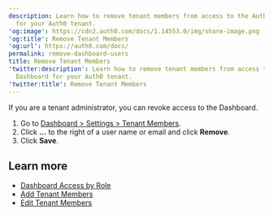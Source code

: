 ```yaml
---
description: Learn how to remove tenant members from access to the Auth0 Dashboard
  for your Auth0 tenant.
'og:image': https://cdn2.auth0.com/docs/1.14553.0/img/share-image.png
'og:title': Remove Tenant Members
'og:url': https://auth0.com/docs/
permalink: remove-dashboard-users
title: Remove Tenant Members
'twitter:description': Learn how to remove tenant members from access to the Auth0
  Dashboard for your Auth0 tenant.
'twitter:title': Remove Tenant Members
---
```

If you are a tenant administrator, you can revoke access to the Dashboard.

1. Go to [Dashboard > Settings > Tenant Members](https://manage.auth0.com/#/tenant/admins).
2. Click **...** to the right of a user name or email and click **Remove**.
3. Click **Save**.

## Learn more

* [Dashboard Access by Role](/docs/get-started/manage-dashboard-access/feature-access-by-role)
* [Add Tenant Members](/docs/get-started/manage-dashboard-access/add-dashboard-users)
* [Edit Tenant Members](/docs/get-started/manage-dashboard-access/edit-dashboard-users)